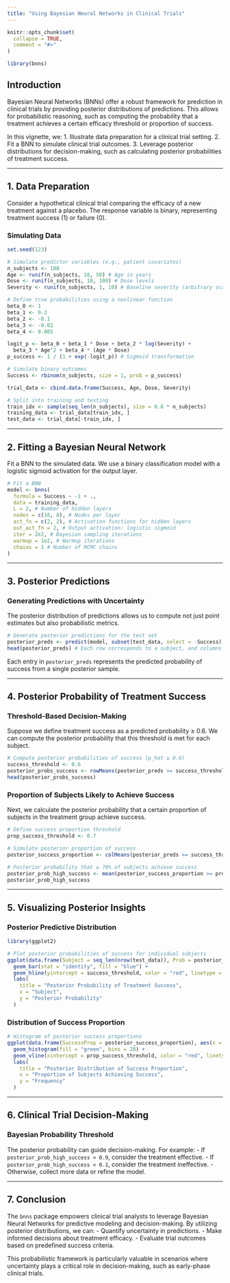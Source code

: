 ```yaml
---
title: "Using Bayesian Neural Networks in Clinical Trials"
---
```


```r
knitr::opts_chunk$set(
  collapse = TRUE,
  comment = "#>"
)
```

```r
library(bnns)
```

## Introduction

Bayesian Neural Networks (BNNs) offer a robust framework for prediction in clinical trials by providing posterior distributions of predictions. This allows for probabilistic reasoning, such as computing the probability that a treatment achieves a certain efficacy threshold or proportion of success.

In this vignette, we:
1. Illustrate data preparation for a clinical trial setting.
2. Fit a BNN to simulate clinical trial outcomes.
3. Leverage posterior distributions for decision-making, such as calculating posterior probabilities of treatment success.

---

## 1. Data Preparation

Consider a hypothetical clinical trial comparing the efficacy of a new treatment against a placebo. The response variable is binary, representing treatment success (1) or failure (0).

### Simulating Data

```r
set.seed(123)

# Simulate predictor variables (e.g., patient covariates)
n_subjects <- 100
Age <- runif(n_subjects, 18, 50) # Age in years
Dose <- runif(n_subjects, 10, 100) # Dose levels
Severity <- runif(n_subjects, 1, 10) # Baseline severity (arbitrary scale)

# Define true probabilities using a nonlinear function
beta_0 <- 1
beta_1 <- 0.3
beta_2 <- -0.1
beta_3 <- -0.02
beta_4 <- 0.005

logit_p <- beta_0 + beta_1 * Dose + beta_2 * log(Severity) +
  beta_3 * Age^2 + beta_4 * (Age * Dose)
p_success <- 1 / (1 + exp(-logit_p)) # Sigmoid transformation

# Simulate binary outcomes
Success <- rbinom(n_subjects, size = 1, prob = p_success)

trial_data <- cbind.data.frame(Success, Age, Dose, Severity)

# Split into training and testing
train_idx <- sample(seq_len(n_subjects), size = 0.8 * n_subjects)
training_data <- trial_data[train_idx, ]
test_data <- trial_data[-train_idx, ]
```

---

## 2. Fitting a Bayesian Neural Network

Fit a BNN to the simulated data. We use a binary classification model with a logistic sigmoid activation for the output layer.

```r
# Fit a BNN
model <- bnns(
  formula = Success ~ -1 + .,
  data = training_data,
  L = 2, # Number of hidden layers
  nodes = c(16, 8), # Nodes per layer
  act_fn = c(2, 2), # Activation functions for hidden layers
  out_act_fn = 2, # Output activation: logistic sigmoid
  iter = 2e2, # Bayesian sampling iterations
  warmup = 1e2, # Warmup iterations
  chains = 1 # Number of MCMC chains
)
```

---

## 3. Posterior Predictions

### Generating Predictions with Uncertainty

The posterior distribution of predictions allows us to compute not just point estimates but also probabilistic metrics.

```r
# Generate posterior predictions for the test set
posterior_preds <- predict(model, subset(test_data, select = -Success))
head(posterior_preds) # Each row corresponds to a subject, and columns are MCMC samples
```

Each entry in `posterior_preds` represents the predicted probability of success from a single posterior sample.

---

## 4. Posterior Probability of Treatment Success

### Threshold-Based Decision-Making

Suppose we define treatment success as a predicted probability ≥ 0.6. We can compute the posterior probability that this threshold is met for each subject.

```r
# Compute posterior probabilities of success (p_hat ≥ 0.6)
success_threshold <- 0.6
posterior_probs_success <- rowMeans(posterior_preds >= success_threshold)
head(posterior_probs_success)
```

### Proportion of Subjects Likely to Achieve Success

Next, we calculate the posterior probability that a certain proportion of subjects in the treatment group achieve success.

```r
# Define success proportion threshold
prop_success_threshold <- 0.7

# Simulate posterior proportion of success
posterior_success_proportion <- colMeans(posterior_preds >= success_threshold)

# Posterior probability that ≥ 70% of subjects achieve success
posterior_prob_high_success <- mean(posterior_success_proportion >= prop_success_threshold)
posterior_prob_high_success
```

---

## 5. Visualizing Posterior Insights

### Posterior Predictive Distribution

```r
library(ggplot2)

# Plot posterior probabilities of success for individual subjects
ggplot(data.frame(Subject = seq_len(nrow(test_data)), Prob = posterior_probs_success), aes(x = Subject, y = Prob)) +
  geom_bar(stat = "identity", fill = "blue") +
  geom_hline(yintercept = success_threshold, color = "red", linetype = "dashed") +
  labs(
    title = "Posterior Probability of Treatment Success",
    x = "Subject",
    y = "Posterior Probability"
  )
```

### Distribution of Success Proportion

```r
# Histogram of posterior success proportions
ggplot(data.frame(SuccessProp = posterior_success_proportion), aes(x = SuccessProp)) +
  geom_histogram(fill = "green", bins = 20) +
  geom_vline(xintercept = prop_success_threshold, color = "red", linetype = "dashed") +
  labs(
    title = "Posterior Distribution of Success Proportion",
    x = "Proportion of Subjects Achieving Success",
    y = "Frequency"
  )
```

---

## 6. Clinical Trial Decision-Making

### Bayesian Probability Threshold

The posterior probability can guide decision-making. For example:
- If `posterior_prob_high_success > 0.9`, consider the treatment effective.
- If `posterior_prob_high_success < 0.1`, consider the treatment ineffective.
- Otherwise, collect more data or refine the model.

---

## 7. Conclusion

The `bnns` package empowers clinical trial analysts to leverage Bayesian Neural Networks for predictive modeling and decision-making. By utilizing posterior distributions, we can:
- Quantify uncertainty in predictions.
- Make informed decisions about treatment efficacy.
- Evaluate trial outcomes based on predefined success criteria.

This probabilistic framework is particularly valuable in scenarios where uncertainty plays a critical role in decision-making, such as early-phase clinical trials.
